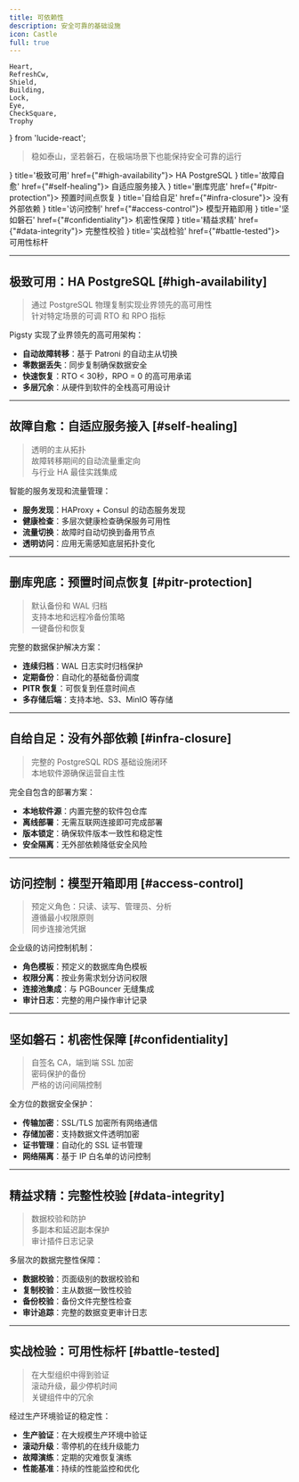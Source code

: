 ```yaml
---
title: 可依赖性
description: 安全可靠的基础设施
icon: Castle
full: true
---
```


    Heart,
    RefreshCw,
    Shield,
    Building,
    Lock,
    Eye,
    CheckSquare,
    Trophy
} from 'lucide-react';

> 稳如泰山，坚若磐石，在极端场景下也能保持安全可靠的运行

<Cards>
    <Card icon={<Heart className="text-red-600"/>} title='极致可用' href={"#high-availability"}>
        HA PostgreSQL
    </Card>
    <Card icon={<RefreshCw className="text-blue-600"/>} title='故障自愈' href={"#self-healing"}>
        自适应服务接入
    </Card>
    <Card icon={<Shield className="text-green-600"/>} title='删库兜底' href={"#pitr-protection"}>
        预置时间点恢复
    </Card>
    <Card icon={<Building className="text-purple-600"/>} title='自给自足' href={"#infra-closure"}>
        没有外部依赖
    </Card>
    <Card icon={<Lock className="text-orange-600"/>} title='访问控制' href={"#access-control"}>
        模型开箱即用
    </Card>
    <Card icon={<Eye className="text-cyan-600"/>} title='坚如磐石' href={"#confidentiality"}>
        机密性保障
    </Card>
    <Card icon={<CheckSquare className="text-violet-600"/>} title='精益求精' href={"#data-integrity"}>
        完整性校验
    </Card>
    <Card icon={<Trophy className="text-amber-600"/>} title='实战检验' href={"#battle-tested"}>
        可用性标杆
    </Card>
</Cards>

--------

## 极致可用：HA PostgreSQL [#high-availability]

> 通过 PostgreSQL 物理复制实现业界领先的高可用性\
> 针对特定场景的可调 RTO 和 RPO 指标

Pigsty 实现了业界领先的高可用架构：

- **自动故障转移**：基于 Patroni 的自动主从切换
- **零数据丢失**：同步复制确保数据安全
- **快速恢复**：RTO < 30秒，RPO = 0 的高可用承诺
- **多层冗余**：从硬件到软件的全栈高可用设计

--------

## 故障自愈：自适应服务接入 [#self-healing]

> 透明的主从拓扑\
> 故障转移期间的自动流量重定向\
> 与行业 HA 最佳实践集成

智能的服务发现和流量管理：

- **服务发现**：HAProxy + Consul 的动态服务发现
- **健康检查**：多层次健康检查确保服务可用性
- **流量切换**：故障时自动切换到备用节点
- **透明访问**：应用无需感知底层拓扑变化

--------

## 删库兜底：预置时间点恢复 [#pitr-protection]

> 默认备份和 WAL 归档\
> 支持本地和远程冷备份策略\
> 一键备份和恢复

完整的数据保护解决方案：

- **连续归档**：WAL 日志实时归档保护
- **定期备份**：自动化的基础备份调度
- **PITR 恢复**：可恢复到任意时间点
- **多存储后端**：支持本地、S3、MinIO 等存储

--------

## 自给自足：没有外部依赖 [#infra-closure]

> 完整的 PostgreSQL RDS 基础设施闭环\
> 本地软件源确保运营自主性

完全自包含的部署方案：

- **本地软件源**：内置完整的软件包仓库
- **离线部署**：无需互联网连接即可完成部署
- **版本锁定**：确保软件版本一致性和稳定性
- **安全隔离**：无外部依赖降低安全风险

--------

## 访问控制：模型开箱即用 [#access-control]

> 预定义角色：只读、读写、管理员、分析\
> 遵循最小权限原则\
> 同步连接池凭据

企业级的访问控制机制：

- **角色模板**：预定义的数据库角色模板
- **权限分离**：按业务需求划分访问权限
- **连接池集成**：与 PGBouncer 无缝集成
- **审计日志**：完整的用户操作审计记录

--------

## 坚如磐石：机密性保障 [#confidentiality]

> 自签名 CA，端到端 SSL 加密\
> 密码保护的备份\
> 严格的访问间隔控制

全方位的数据安全保护：

- **传输加密**：SSL/TLS 加密所有网络通信
- **存储加密**：支持数据文件透明加密
- **证书管理**：自动化的 SSL 证书管理
- **网络隔离**：基于 IP 白名单的访问控制

--------

## 精益求精：完整性校验 [#data-integrity]

> 数据校验和防护\
> 多副本和延迟副本保护\
> 审计插件日志记录

多层次的数据完整性保障：

- **数据校验**：页面级别的数据校验和
- **复制校验**：主从数据一致性校验
- **备份校验**：备份文件完整性检查
- **审计追踪**：完整的数据变更审计日志

--------

## 实战检验：可用性标杆 [#battle-tested]

> 在大型组织中得到验证\
> 滚动升级，最少停机时间\
> 关键组件中的冗余

经过生产环境验证的稳定性：

- **生产验证**：在大规模生产环境中验证
- **滚动升级**：零停机的在线升级能力
- **故障演练**：定期的灾难恢复演练
- **性能基准**：持续的性能监控和优化
